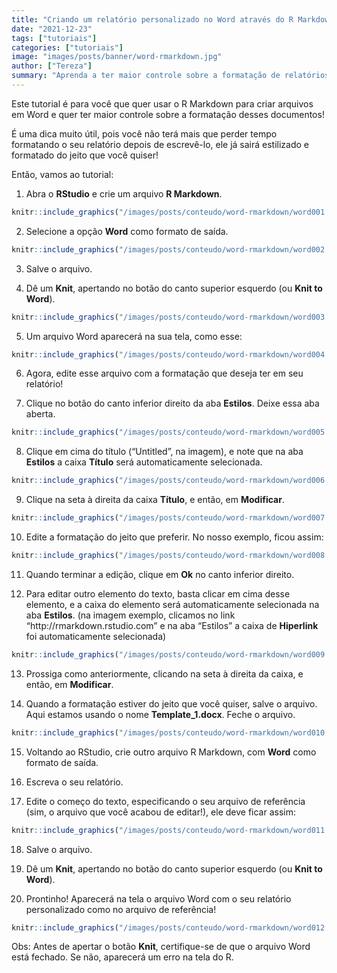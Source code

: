 ```yaml
---
title: "Criando um relatório personalizado no Word através do R Markdown"
date: "2021-12-23"
tags: ["tutoriais"]
categories: ["tutoriais"]
image: "images/posts/banner/word-rmarkdown.jpg"
author: ["Tereza"]
summary: "Aprenda a ter maior controle sobre a formatação de relatórios em Word gerados a partir do R Markdown"
---
```


Este tutorial é para você que quer usar o R Markdown para criar arquivos em Word e quer ter maior controle sobre a formatação desses documentos!

É uma dica muito útil, pois você não terá mais que perder tempo formatando o seu relatório depois de escrevê-lo, ele já sairá estilizado e formatado do jeito que você quiser!

Então, vamos ao tutorial:

1. Abra o **RStudio** e crie um arquivo **R Markdown**.

```r
knitr::include_graphics("/images/posts/conteudo/word-rmarkdown/word001.png")
```

2. Selecione a opção **Word** como formato de saída.

```r
knitr::include_graphics("/images/posts/conteudo/word-rmarkdown/word002.png")
```

3. Salve o arquivo.

4. Dê um **Knit**, apertando no botão do canto superior esquerdo (ou **Knit to Word**).

```r
knitr::include_graphics("/images/posts/conteudo/word-rmarkdown/word003.png")
```

5. Um arquivo Word aparecerá na sua tela, como esse:

```r
knitr::include_graphics("/images/posts/conteudo/word-rmarkdown/word004.png")
```

6. Agora, edite esse arquivo com a formatação que deseja ter em seu relatório!

7. Clique no botão do canto inferior direito da aba **Estilos**. Deixe essa aba aberta.

```r
knitr::include_graphics("/images/posts/conteudo/word-rmarkdown/word005.png")
```

8. Clique em cima do título ("Untitled", na imagem), e note que na aba **Estilos** a caixa **Título** será automaticamente selecionada.

```r
knitr::include_graphics("/images/posts/conteudo/word-rmarkdown/word006.png")
```

9. Clique na seta à direita da caixa **Título**, e então, em **Modificar**.

```r
knitr::include_graphics("/images/posts/conteudo/word-rmarkdown/word007.png")
```

10. Edite a formatação do jeito que preferir. No nosso exemplo, ficou assim:

```r
knitr::include_graphics("/images/posts/conteudo/word-rmarkdown/word008.png")
```

11. Quando terminar a edição, clique em **Ok** no canto inferior direito.

12. Para editar outro elemento do texto, basta clicar em cima desse elemento, e a caixa do elemento será automaticamente selecionada na aba **Estilos**. (na imagem exemplo, clicamos no link "http://rmarkdown.rstudio.com" e na aba "Estilos" a caixa de **Hiperlink** foi automaticamente selecionada)

```r
knitr::include_graphics("/images/posts/conteudo/word-rmarkdown/word009.png")
```

13. Prossiga como anteriormente, clicando na seta à direita da caixa, e então, em **Modificar**.

14. Quando a formatação estiver do jeito que você quiser, salve o arquivo. Aqui estamos usando o nome **Template_1.docx**. Feche o arquivo.

```r
knitr::include_graphics("/images/posts/conteudo/word-rmarkdown/word010.png")
```

15. Voltando ao RStudio, crie outro arquivo R Markdown, com **Word** como formato de saída.

16. Escreva o seu relatório.

17. Edite o começo do texto, especificando o seu arquivo de referência (sim, o arquivo que você acabou de editar!), ele deve ficar assim:

```r
knitr::include_graphics("/images/posts/conteudo/word-rmarkdown/word011.png")
```

18. Salve o arquivo.

19. Dê um **Knit**, apertando no botão do canto superior esquerdo (ou **Knit to Word**).

20. Prontinho! Aparecerá na tela o arquivo Word com o seu relatório personalizado como no arquivo de referência!

```r
knitr::include_graphics("/images/posts/conteudo/word-rmarkdown/word012.png")
```

Obs: Antes de apertar o botão **Knit**, certifique-se de que o arquivo Word está fechado. Se não, aparecerá um erro na tela do R.
